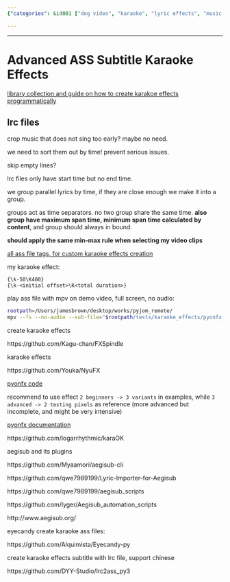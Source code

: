 ```yaml
---
{"categories": &id001 ["dog video", "karaoke", "lyric effects", "music video", "pets video", "project", "pyjom", "subtitle", "video effects", "video generator", "video with bgm"], "category": "Karaoke", "date": "2022-07-10 15:56:16", "description": "Explore the possibilities of custom karaoke effects in Advanced Substation Alpha (ASS) subtitle files, specifically focusing on LRC tags and time-based grouping. This resource provides a comprehensive understanding of tags used for creating various effects and showcases practical examples to enhance your project's visual appeal.", "tags": *id001, "title": "Advanced ASS subtitle Karaoke Effects"}

---
```


------

# Advanced ASS Subtitle Karaoke Effects

[library collection and guide on how to create karakoe effects programmatically](https://github.com/arch1t3cht/Aegisub-Scripts/blob/c3cb38ccdea000c708c3abbd2912da2134e61e23/doc/templaters.md)

## lrc files

crop music that does not sing too early? maybe no need.

we need to sort them out by time! prevent serious issues.

skip empty lines?

lrc files only have start time but no end time.

we group parallel lyrics by time, if they are close enough we make it into a group.

groups act as time separators. no two group share the same time. **also group have maximum span time, minimum span time calculated by content**, and group should always in bound.

**should apply the same min-max rule when selecting my video clips**

[all ass file tags, for custom karaoke effects creation](https://web.archive.org/web/20200722050630/http://docs.aegisub.org/3.2/ASS_Tags/)

my karaoke effect:
```
{\k-50\K400}
{\k-<initial offset>\K<total duration>}

```

play ass file with mpv on demo video, full screen, no audio:
```bash
rootpath=/Users/jamesbrown/desktop/works/pyjom_remote/
mpv --fs --no-audio --sub-file="$rootpath/tests/karaoke_effects/pyonfx_test/examples/2 - Beginner/Output.ass" "$rootpath/samples/video/karaoke_effects_source.mp4"

```

create karaoke effects

https://github.com/Kagu-chan/FXSpindle

karaoke effects

https://github.com/Youka/NyuFX

[pyonfx code](https://github.com/CoffeeStraw/PyonFX)

recommend to use effect `2 beginners -> 3 variants` in examples, while `3 advanced -> 2 testing pixels` as reference (more advanced but incomplete, and might be very intensive)

[pyonfx documentation](https://pyonfx.readthedocs.io/en/latest/quick%20start.html#starting-out)

https://github.com/logarrhythmic/karaOK

aegisub and its plugins

https://github.com/Myaamori/aegisub-cli

https://github.com/qwe7989199/Lyric-Importer-for-Aegisub

https://github.com/qwe7989199/aegisub_scripts

https://github.com/lyger/Aegisub_automation_scripts

http://www.aegisub.org/

eyecandy create karaoke ass files:

https://github.com/Alquimista/Eyecandy-py

create karaoke effects subtitle with lrc file, support chinese

https://github.com/DYY-Studio/lrc2ass_py3

